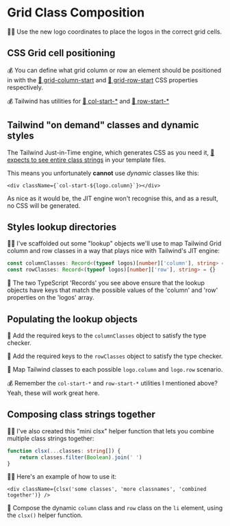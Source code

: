 # Grid Class Composition

👨‍💼 Use the new logo coordinates to place the logos in the correct grid cells.

## CSS Grid cell positioning

💰 You can define what grid column or row an element should be positioned in with the [📜 grid-column-start](https://developer.mozilla.org/en-US/docs/Web/CSS/grid-column-start) and [📜 grid-row-start](https://developer.mozilla.org/en-US/docs/Web/CSS/grid-row-start) CSS properties respectively.

💰 Tailwind has utilities for [📜 col-start-\*](https://tailwindcss.com/docs/grid-column) and [📜 row-start-\*](https://tailwindcss.com/docs/grid-row)

## Tailwind "on demand" classes and dynamic styles

The Tailwind Just-in-Time engine, which generates CSS as you need it, [📜 expects to see entire class strings](https://tailwindcss.com/docs/content-configuration#class-detection-in-depth) in your template files.

This means you unfortunately **cannot** use _dynamic_ classes like this:

```tsx
<div className={`col-start-${logo.column}`}></div>
```

As nice as it would be, the JIT engine won't recognise this, and as a result, no CSS will be generated.

## Styles lookup directories

🧝‍♀️ I've scaffolded out some "lookup" objects we'll use to map Tailwind Grid column and row classes in a way that plays nice with Tailwind's JIT engine:

```ts
const columnClasses: Record<(typeof logos)[number]['column'], string> = {}
const rowClasses: Record<(typeof logos)[number]['row'], string> = {}
```

🦺 The two TypeScript 'Records' you see above ensure that the lookup objects have keys that match the possible values of the 'column' and 'row' properties on the 'logos' array.

## Populating the lookup objects

🐨 Add the required keys to the `columnClasses` object to satisfy the type checker.

🐨 Add the required keys to the `rowClasses` object to satisfy the type checker.

🐨 Map Tailwind classes to each possible `logo.column` and `logo.row` scenario.

💰 Remember the `col-start-*` and `row-start-*` utilities I mentioned above? Yeah, these will work great here.

## Composing class strings together

🧝‍♀️ I've also created this "mini clsx" helper function that lets you combine multiple class strings together:

```ts
function clsx(...classes: string[]) {
	return classes.filter(Boolean).join(' ')
}
```

🧝‍♀️ Here's an example of how to use it:

```tsx
<div className={clsx('some classes', 'more classnames', 'combined together')} />
```

🐨 Compose the dynamic `column` class and `row` class on the `li` element, using the `clsx()` helper function.
